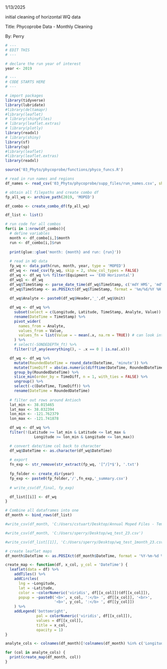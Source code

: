 1/13/2025

initial cleaning of horizontal WQ data

Title: Phycoprobe Data - Monthly Cleaning

By: Perry

```r
# ---
# EDIT THIS
# ---

# declare the run year of interest  
year <- 2019
```

```r
# ---
# CODE STARTS HERE
# ---

# import packages
library(tidyverse)
library(lubridate)
#library(deltamapr)
#library(leaflet)
# library(shinyFiles)
# library(leaflet.extras)
# library(plotly)
library(readxl)
# library(shiny)
library(sf)
library(sp)
#library(leaflet)
#library(leaflet.extras)
library(readxl)

source('03_Phyto/phycoprobe/functions/phyco_funcs.R')

# read in run names and regions
df_names <- read_csv('03_Phyto/phycoprobe/supp_files/run_names.csv', show_col_types = FALSE)

# obtain all filepaths and create combo df
fp_all_wq <- archive_path(2019, 'MOPED')

df_combo <- create_combo_df(fp_all_wq)

df_list <- list()

# run code for all combos
for(i in 1:nrow(df_combo)){
  # define variables
  month <- df_combo[i,]$month
  run <- df_combo[i,]$run
  
  print(glue::glue('month: {month} and run: {run}'))
  
  # read in WQ data
  fp_wq <- data_path(run, month, year, type = 'MOPED')
  df_wq <- read_csv(fp_wq, skip = 2, show_col_types = FALSE)
  df_wq <- df_wq %>% filter(Equipment == 'EXO Horizontal')
  df_wq1 <- df_wq
  df_wq$TimeStamp <- parse_date_time(df_wq$TimeStamp, c('mdY HMS', 'mdY HM'))
  df_wq$TimeStamp <- as.POSIXct(df_wq$TimeStamp, format = '%m/%d/%Y %H:%M:%S')
  
  df_wq$Analyte <- paste0(df_wq$Header,'_',df_wq$Unit)

  df_wq <- df_wq %>%
    subset(select = c(Longitude, Latitude, TimeStamp, Analyte, Value)) %>%
    rename(DateTime = TimeStamp) %>%
    pivot_wider(
      names_from = Analyte,
      values_from = Value,
      values_fn = list(Value = ~ mean(.x, na.rm = TRUE)) # can look into this more
    ) %>%
    # select(-SONDEDEPTH_ft) %>%
    filter(!if_any(everything(), ~ .x == 0 | is.na(.x)))

  df_wq <- df_wq %>%
    mutate(RoundedDateTime = round_date(DateTime, 'minute')) %>%
    mutate(TimeDiff = abs(as.numeric(difftime(DateTime, RoundedDateTime, units = 'secs')))) %>%
    group_by(RoundedDateTime) %>%
    slice_min(order_by = TimeDiff, n = 1, with_ties = FALSE) %>%
    ungroup() %>%
    select(-c(DateTime, TimeDiff)) %>%
    rename(DateTime = RoundedDateTime)
  
  # filter out rows around Antioch
  lat_min <- 38.015465
  lat_max <- 38.032394
  lon_min <- -121.762379
  lon_max <- -121.741878

  df_wq <- df_wq %>%
  filter(!(Latitude >= lat_min & Latitude <= lat_max &
             Longitude >= lon_min & Longitude <= lon_max))

  # convert date/time col back to character
  df_wq$DateTime <- as.character(df_wq$DateTime)
  
  # export
  fn_exp <- str_remove(str_extract(fp_wq, '[^/]*$'), '.txt')
  
  fp_folder <- create_dir(year)
  fp_exp <- paste0(fp_folder,'/',fn_exp,'_summary.csv')
  
  # write_csv(df_final, fp_exp)

  df_list[[i]] <- df_wq
}

# Combine all dataframes into one
df_month <- bind_rows(df_list)

#write_csv(df_month, 'C:/Users/cstuart/Desktop/Annual Moped Files - Temp/MOPED_2019_combined.csv')

#write_csv(df_month, 'C:/Users/sperry/Desktop/wq_test_23.csv')

#write_csv(df_list[[1]], 'C:/Users/sperry/Desktop/wq_test_1month_23.csv')

```

```r
# create leaflet maps
df_month$DateTime <- as.POSIXct(df_month$DateTime, format = '%Y-%m-%d %H:%M:%S')

create_map <- function(df, x_col, y_col = 'DateTime') {
  leaflet(data = df) %>%
    addTiles() %>%
    addCircles(
      lng = ~Longitude, 
      lat = ~Latitude,
      color = ~colorNumeric('viridis', df[[x_col]])(df[[x_col]]),
      popup = ~paste0('<b>', x_col, ':</b> ', df[[x_col]], '<br>',
                      '<b>', y_col, ':</b> ', df[[y_col]])
    ) %>%
    addLegend('bottomright', 
              pal = colorNumeric('viridis', df[[x_col]]), 
              values = df[[x_col]],
              title = x_col,
              opacity = 1)
}

analyte_cols <- colnames(df_month)[!colnames(df_month) %in% c('Longitude', 'Latitude', 'DateTime')]

for (col in analyte_cols) {
  print(create_map(df_month, col))
}
```




